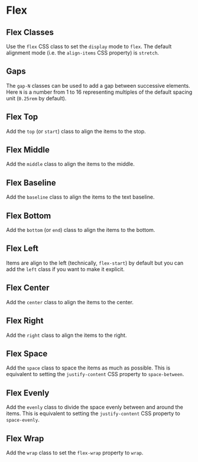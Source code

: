 
# Flex

## Flex Classes

Use the `flex` CSS class to set the `display` mode to `flex`.  The default
alignment mode (i.e. the `align-items` CSS property) is `stretch`.

<Snippet
  file="flex/flex.html"
  caption=".flex"
  expand output
/>

## Gaps

The `gap-N` classes can be used to add a gap between successive elements.
Here `N` is a number from 1 to 16 representing multiples of the default
spacing unit (`0.25rem` by default).

<Snippet
  file="flex/gap.html"
  caption=".flex.gap-4"
  expand output
/>

## Flex Top

Add the `top` (or `start`) class to align the items to the stop.

<Snippet
  file="flex/top.html"
  caption=".flex.top"
  expand output
/>

## Flex Middle

Add the `middle` class to align the items to the middle.

<Snippet
  file="flex/middle.html"
  caption=".flex.middle"
  expand output
/>

## Flex Baseline

Add the `baseline` class to align the items to the text baseline.

<Snippet
  file="flex/baseline.html"
  caption=".flex.baseline"
  expand output
/>

## Flex Bottom

Add the `bottom` (or `end`) class to align the items to the bottom.

<Snippet
  file="flex/bottom.html"
  caption=".flex.bottom"
  expand output
/>

## Flex Left

Items are align to the left (technically, `flex-start`) by default but you can
add the `left` class if you want to make it explicit.

<Snippet
  file="flex/left.html"
  caption=".flex.left"
  expand output
/>

## Flex Center

Add the `center` class to align the items to the center.

<Snippet
  file="flex/center.html"
  caption=".flex.center"
  expand output
/>

## Flex Right

Add the `right` class to align the items to the right.

<Snippet
  file="flex/right.html"
  caption=".flex.right"
  expand output
/>

## Flex Space

Add the `space` class to space the items as much as possible. This is
equivalent to setting the `justify-content` CSS property to `space-between`.

<Snippet
  file="flex/space.html"
  caption=".flex.space"
  expand output
/>

## Flex Evenly

Add the `evenly` class to divide the space evenly between and around the
items.  This is equivalent to setting the `justify-content` CSS property to
`space-evenly`.

<Snippet
  file="flex/evenly.html"
  caption=".flex.evenly"
  expand output
/>

## Flex Wrap

Add the `wrap` class to set the `flex-wrap` property to `wrap`.

<Snippet
  file="flex/wrap.html"
  caption=".flex.wrap"
  expand output
/>
